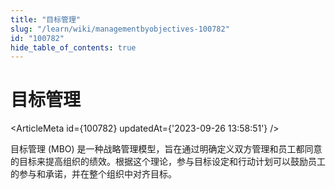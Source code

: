 ```yaml
---
title: "目标管理"
slug: "/learn/wiki/managementbyobjectives-100782"
id: "100782"
hide_table_of_contents: true
---
```



# 目标管理

<ArticleMeta id={100782} updatedAt={'2023-09-26 13:58:51'} />
<div className='border-solid border-b border-t-0 my-4 border-[var(--ifm-color-gray-300)]' />

目标管理 (MBO) 是一种战略管理模型，旨在通过明确定义双方管理和员工都同意的目标来提高组织的绩效。根据这个理论，参与目标设定和行动计划可以鼓励员工的参与和承诺，并在整个组织中对齐目标。
